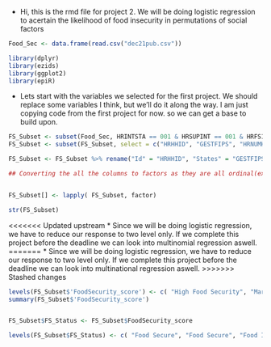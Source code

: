 * Hi, this is the rmd file for project 2. We will be doing logistic regression to acertain the likelihood of food insecurity in permutations of social factors



```r
Food_Sec <- data.frame(read.csv("dec21pub.csv"))
```



```r
library(dplyr)
library(ezids)
library(ggplot2)
library(epiR)
```

* Lets start with the variables we selected for the first project. We should replace some variables I think, but we'll do it along the way. I am just copying code from the first project for now. so we can get a base to build upon.

```r


FS_Subset <- subset(Food_Sec, HRINTSTA == 001 & HRSUPINT == 001 & HRFS12MD != -9)
FS_Subset <- subset(FS_Subset, select = c("HRHHID",	"GESTFIPS",	"HRNUMHOU",	"HEFAMINC",	"HESP1",	"PTDTRACE",	"PRCITSHP",	"PEMJNUM",	"PEHRUSL1",	"PEEDUCA", "HRFS12MD", "PRNMCHLD"))

FS_Subset <- FS_Subset %>% rename("Id" = "HRHHID", "States" = "GESTFIPS", "Family_Size" = "HRNUMHOU",	"Household_Income" = "HEFAMINC",	"SNAP" = "HESP1",	"Ethnicity" =	"PTDTRACE", "Citizenship_status" = "PRCITSHP",	"Number_of_Jobs" = "PEMJNUM",	"Hours_on_Jobs" = "PEHRUSL1" , "Education_Level" = "PEEDUCA" , "FoodSecurity_score" = "HRFS12MD")

## Converting the all the columns to factors as they are all ordinal(except the Id, but since it's categorical i'm converting it into a factor too)


FS_Subset[] <- lapply( FS_Subset, factor)

str(FS_Subset)
```
<<<<<<< Updated upstream
* Since we will be doing logistic regression, we have to reduce our response to two level only. If we complete this project before the deadline we can look into multinomial regression aswell.
=======
* Since we will be doing logistic regression, we have to reduce our response to two level only. If we complete this project before the deadline we can look into multinational regression aswell.
>>>>>>> Stashed changes

```r
levels(FS_Subset$'FoodSecurity_score') <- c( "High Food Security", "Marginal Food Security", "Low Food Security", "Very Low Food Security")
summary(FS_Subset$'FoodSecurity_score')


FS_Subset$FS_Status <- FS_Subset$FoodSecurity_score

levels(FS_Subset$FS_Status) <- c( "Food Secure", "Food Secure", "Food Insecure", "Food Insecure")
```